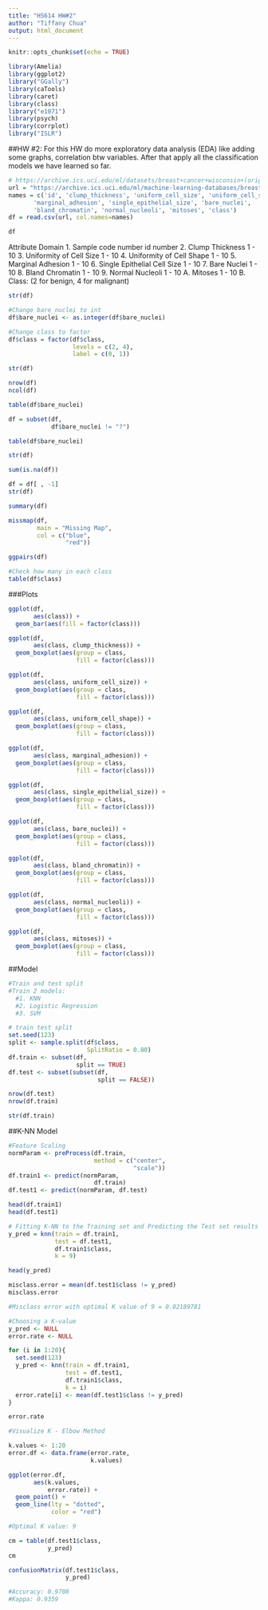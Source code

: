 ```yaml
---
title: "HS614 HW#2"
author: "Tiffany Chua"
output: html_document
---
```


```r
knitr::opts_chunk$set(echo = TRUE)
```

```r
library(Amelia)
library(ggplot2)
library("GGally")
library(caTools)
library(caret)
library(class)
library("e1071")
library(psych)
library(corrplot)
library("ISLR")
```

##HW #2:
For this HW do more exploratory data analysis (EDA) like adding some graphs, correlation btw variables. After that apply all the classification models we have learned so far. 

```r
# https://archive.ics.uci.edu/ml/datasets/breast+cancer+wisconsin+(original)
url = "https://archive.ics.uci.edu/ml/machine-learning-databases/breast-cancer-wisconsin/breast-cancer-wisconsin.data"
names = c('id', 'clump_thickness', 'uniform_cell_size', 'uniform_cell_shape',
       'marginal_adhesion', 'single_epithelial_size', 'bare_nuclei',
       'bland_chromatin', 'normal_nucleoli', 'mitoses', 'class')
df = read.csv(url, col.names=names)

df
```

Attribute Domain
1. Sample code number id number
2. Clump Thickness 1 - 10
3. Uniformity of Cell Size 1 - 10
4. Uniformity of Cell Shape 1 - 10
5. Marginal Adhesion 1 - 10
6. Single Epithelial Cell Size 1 - 10
7. Bare Nuclei 1 - 10
8. Bland Chromatin 1 - 10
9. Normal Nucleoli 1 - 10
  A. Mitoses 1 - 10
  B. Class: (2 for benign, 4 for malignant)
  
  
```r
str(df)
```
  
```r
#Change bare_nuclei to int
df$bare_nuclei <- as.integer(df$bare_nuclei)

#Change class to factor
df$class = factor(df$class,
                  levels = c(2, 4),
                  label = c(0, 1))

str(df)
```
  
```r
nrow(df)
ncol(df)
```

```r
table(df$bare_nuclei)
```

```r
df = subset(df,
            df$bare_nuclei != "?")

table(df$bare_nuclei)
```

```r
str(df)

sum(is.na(df))
```

```r
df = df[ , -1]
str(df)
```
  
```r
summary(df)
```

```r
missmap(df,
        main = "Missing Map",
        col = c("blue",
                "red"))
```

```r
ggpairs(df)
```

```r
#Check how many in each class
table(df$class)
```

###Plots
```r
ggplot(df,
       aes(class)) + 
  geom_bar(aes(fill = factor(class)))
```

```r
ggplot(df,
       aes(class, clump_thickness)) + 
  geom_boxplot(aes(group = class,
                   fill = factor(class)))

ggplot(df,
       aes(class, uniform_cell_size)) + 
  geom_boxplot(aes(group = class,
                   fill = factor(class)))

ggplot(df,
       aes(class, uniform_cell_shape)) + 
  geom_boxplot(aes(group = class,
                   fill = factor(class)))

ggplot(df,
       aes(class, marginal_adhesion)) + 
  geom_boxplot(aes(group = class,
                   fill = factor(class)))

ggplot(df,
       aes(class, single_epithelial_size)) + 
  geom_boxplot(aes(group = class,
                   fill = factor(class)))

ggplot(df,
       aes(class, bare_nuclei)) + 
  geom_boxplot(aes(group = class,
                   fill = factor(class)))

ggplot(df,
       aes(class, bland_chromatin)) + 
  geom_boxplot(aes(group = class,
                   fill = factor(class)))

ggplot(df,
       aes(class, normal_nucleoli)) + 
  geom_boxplot(aes(group = class,
                   fill = factor(class)))

ggplot(df,
       aes(class, mitoses)) + 
  geom_boxplot(aes(group = class,
                   fill = factor(class)))
```

##Model
```r
#Train and test split
#Train 2 models:
  #1. KNN
  #2. Logistic Regression
  #3. SVM
```

```r
# train test split
set.seed(123)
split <- sample.split(df$class,
                      SplitRatio = 0.80)
df.train <- subset(df,
                   split == TRUE)
df.test <- subset(subset(df,
                         split == FALSE))

nrow(df.test)
nrow(df.train)
```

```r
str(df.train)
```

##K-NN Model
```r
#Feature Scaling
normParam <- preProcess(df.train,
                        method = c("center",
                                   "scale"))
df.train1 <- predict(normParam,
                        df.train)
df.test1 <- predict(normParam, df.test)

head(df.train1)
head(df.test1)
```

```r
# Fitting K-NN to the Training set and Predicting the Test set results
y_pred = knn(train = df.train1,
             test = df.test1,
             df.train1$class,
             k = 9)

head(y_pred)

misclass.error = mean(df.test1$class != y_pred)
misclass.error

#Misclass error with optimal K value of 9 = 0.02189781
```

```r
#Choosing a K-value
y_pred <- NULL
error.rate <- NULL

for (i in 1:20){
  set.seed(123)
  y_pred <- knn(train = df.train1,
                test = df.test1,
                df.train1$class,
                k = i)
  error.rate[i] <- mean(df.test1$class != y_pred)
}

error.rate

#Visualize K - Elbow Method

k.values <- 1:20
error.df <- data.frame(error.rate,
                       k.values)

ggplot(error.df,
       aes(k.values,
           error.rate)) +
  geom_point() +
  geom_line(lty = "dotted",
            color = "red")

#Optimal K value: 9
```

```r
cm = table(df.test1$class,
           y_pred)
cm

confusionMatrix(df.test1$class,
                y_pred)

#Accuracy: 0.9708
#Kappa: 0.9359
```

